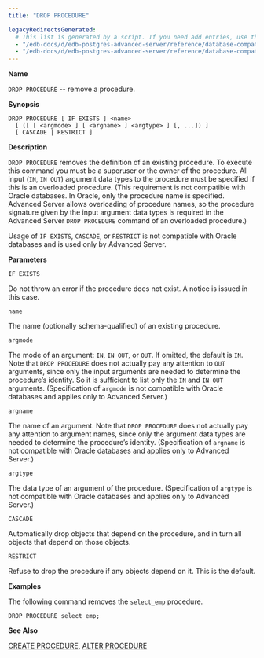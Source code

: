 ```yaml
---
title: "DROP PROCEDURE"

legacyRedirectsGenerated:
  # This list is generated by a script. If you need add entries, use the `legacyRedirects` key.
  - "/edb-docs/d/edb-postgres-advanced-server/reference/database-compatibility-for-oracle-developers-sql-guide/13/drop_procedure.html"
  - "/edb-docs/d/edb-postgres-advanced-server/reference/database-compatibility-for-oracle-developers-sql-guide/latest/drop_procedure.html"
---
```


<div id="drop_procedure" class="registered_link"></div>

**Name**

`DROP PROCEDURE` -- remove a procedure.

**Synopsis**

```text
DROP PROCEDURE [ IF EXISTS ] <name>
  [ ([ [ <argmode> ] [ <argname> ] <argtype> ] [, ...]) ]
  [ CASCADE | RESTRICT ]
```

**Description**

`DROP PROCEDURE` removes the definition of an existing procedure. To execute this command you must be a superuser or the owner of the procedure. All input (`IN`, `IN OUT`) argument data types to the procedure must be specified if this is an overloaded procedure. (This requirement is not compatible with Oracle databases. In Oracle, only the procedure name is specified. Advanced Server allows overloading of procedure names, so the procedure signature given by the input argument data types is required in the Advanced Server `DROP PROCEDURE` command of an overloaded procedure.)

Usage of `IF EXISTS`, `CASCADE`, or `RESTRICT` is not compatible with Oracle databases and is used only by Advanced Server.

**Parameters**

`IF EXISTS`

 Do not throw an error if the procedure does not exist. A notice is issued in this case.

`name`

 The name (optionally schema-qualified) of an existing procedure.

`argmode`

 The mode of an argument: `IN`, `IN OUT`, or `OUT`. If omitted, the default is `IN`. Note that `DROP PROCEDURE` does not actually pay any attention to `OUT` arguments, since only the input arguments are needed to determine the procedure’s identity. So it is sufficient to list only the `IN` and `IN OUT` arguments. (Specification of `argmode` is not compatible with Oracle databases and applies only to Advanced Server.)

`argname`

 The name of an argument. Note that `DROP PROCEDURE` does not actually pay any attention to argument names, since only the argument data types are needed to determine the procedure’s identity. (Specification of `argname` is not compatible with Oracle databases and applies only to Advanced Server.)

`argtype`

 The data type of an argument of the procedure. (Specification of `argtype` is not compatible with Oracle databases and applies only to Advanced Server.)

`CASCADE`

 Automatically drop objects that depend on the procedure, and in turn all objects that depend on those objects.

`RESTRICT`

 Refuse to drop the procedure if any objects depend on it. This is the default.

**Examples**

The following command removes the `select_emp` procedure.

```text
DROP PROCEDURE select_emp;
```

**See Also**

[CREATE PROCEDURE](28_create_procedure/#create_procedure), [ALTER PROCEDURE](04_alter_procedure/#alter_procedure)

